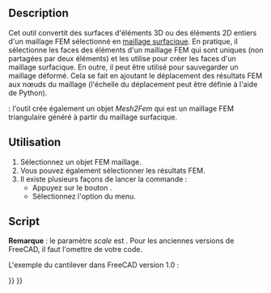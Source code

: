 <languages/>

{{Docnav/fr
|[[FEM_CreateElementsSet/fr|Effacer des éléments]]
|[[FEM_SolverCalculixCcxtools/fr|Solveur Calculix standard]]
|[[FEM_Workbench/fr|Atelier FEM]]
|IconL=FEM_CreateElementsSet.svg
|IconR=FEM_SolverCalculixCcxtools.svg
|IconC=Workbench_FEM.svg
}}

<div class="mw-translate-fuzzy">
{{GuiCommand/fr
|Name=FEM FemMesh2Mesh
|Name/fr=FEM Maillage FEM en maillage surfacique
|MenuLocation=Maillage → Convertir un maillage FEM en maillage surfacique
|Workbenches=[[FEM_Workbench/fr|FEM]]
|SeeAlso=[[FEM_tutorial/fr|FEM Tutoriel]]
}}
</div>

== Description ==

Cet outil convertit des surfaces d'éléments 3D ou des éléments 2D entiers d'un maillage FEM sélectionné en [[Mesh_MeshObject/fr|maillage surfacique]]. En pratique, il sélectionne les faces des éléments d'un maillage FEM qui sont uniques (non partagées par deux éléments) et les utilise pour créer les faces d'un maillage surfacique. En outre, il peut être utilisé pour sauvegarder un maillage déformé. Cela se fait en ajoutant le déplacement des résultats FEM aux nœuds du maillage (l'échelle du déplacement peut être définie à l'aide de Python).

{{Version/fr|1.0}} : l'outil crée également un objet ''Mesh2Fem'' qui est un maillage FEM triangulaire généré à partir du maillage surfacique.

<span id="Usage"></span>
==Utilisation==

<div class="mw-translate-fuzzy">
# Sélectionnez un objet FEM maillage.
# Vous pouvez également sélectionner les résultats FEM.
# Il existe plusieurs façons de lancer la commande :
#* Appuyez sur le bouton {{Button|[[Image:FEM_FemMesh2Mesh.svg|16px]] [[FEM_FemMesh2Mesh/fr|Convertir un maillage FEM en maillage surfacique]]}}.
#* Sélectionnez l'option {{MenuCommand|Maillage → [[Image:FEM_FemMesh2Mesh.svg|16px]] Convertir un maillage FEM en maillage surfacique}} du menu.
</div>

<span id="Scripting"></span>
==Script==

'''Remarque''' : le paramètre ''scale'' est {{Version/fr|0.21}}. Pour les anciennes versions de FreeCAD, il faut l'omettre de votre code.

L'exemple du cantilever dans FreeCAD version 1.0 :

{{Code|code=
from os.path import join
import FreeCAD as App
import Mesh
from femmesh import femmesh2mesh

path = join(App.getResourceDir(), "examples", "FEMExample.FCStd")
doc = App.openDocument(path)
fem_mesh = doc.FEMMeshGmsh.FemMesh
result = doc.CCX_Results
scale = 10  # displacement scale factor
out_mesh = femmesh2mesh.femmesh_2_mesh(fem_mesh, result, scale)
Mesh.show(Mesh.Mesh(out_mesh))
}}


{{Docnav/fr
|[[FEM_CreateElementsSet/fr|Effacer des éléments]]
|[[FEM_SolverCalculixCcxtools/fr|Solveur Calculix standard]]
|[[FEM_Workbench/fr|Atelier FEM]]
|IconL=FEM_CreateElementsSet.svg
|IconR=FEM_SolverCalculixCcxtools.svg
|IconC=Workbench_FEM.svg
}}

{{FEM_Tools_navi{{#translation:}}}}
{{Userdocnavi{{#translation:}}}}